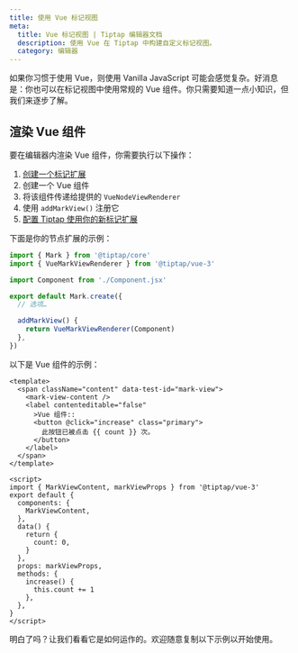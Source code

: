 ```yaml
---
title: 使用 Vue 标记视图
meta:
  title: Vue 标记视图 | Tiptap 编辑器文档
  description: 使用 Vue 在 Tiptap 中构建自定义标记视图。
  category: 编辑器
---
```



如果你习惯于使用 Vue，则使用 Vanilla JavaScript 可能会感觉复杂。好消息是：你也可以在标记视图中使用常规的 Vue 组件。你只需要知道一点小知识，但我们来逐步了解。

## 渲染 Vue 组件

要在编辑器内渲染 Vue 组件，你需要执行以下操作：

1. [创建一个标记扩展](/editor/extensions/custom-extensions/create-new/mark)
2. 创建一个 Vue 组件
3. 将该组件传递给提供的 `VueNodeViewRenderer`
4. 使用 `addMarkView()` 注册它
5. [配置 Tiptap 使用你的新标记扩展](/editor/getting-started/configure)

下面是你的节点扩展的示例：

```ts
import { Mark } from '@tiptap/core'
import { VueMarkViewRenderer } from '@tiptap/vue-3'

import Component from './Component.jsx'

export default Mark.create({
  // 选项…

  addMarkView() {
    return VueMarkViewRenderer(Component)
  },
})
```

以下是 Vue 组件的示例：

```vue
<template>
  <span className="content" data-test-id="mark-view">
    <mark-view-content />
    <label contenteditable="false"
      >Vue 组件::
      <button @click="increase" class="primary">
        此按钮已被点击 {{ count }} 次。
      </button>
    </label>
  </span>
</template>

<script>
import { MarkViewContent, markViewProps } from '@tiptap/vue-3'
export default {
  components: {
    MarkViewContent,
  },
  data() {
    return {
      count: 0,
    }
  },
  props: markViewProps,
  methods: {
    increase() {
      this.count += 1
    },
  },
}
</script>
```

明白了吗？让我们看看它是如何运作的。欢迎随意复制以下示例以开始使用。

<CodeDemo path="/GuideMarkViews/VueComponent?inline=false&hideSource=false" />
